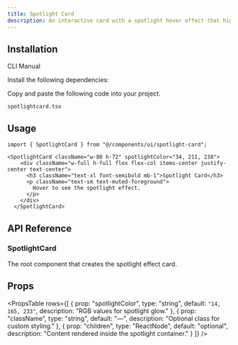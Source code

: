 ```yaml
---
title: Spotlight Card
description: An interactive card with a spotlight hover effect that highlights content and enhances user engagement visually.
---
```


<ComponentPreview
  name="spotlightcard-demo"
  className="[&_.preview>[data-orientation=vertical]]:sm:max-w-[70%]"
  description="An interactive card component with spotlight hover effect"
/>

## Installation

<Tabs defaultValue="cli" className="w-full">
  <TabsList>
    <TabsTrigger value="cli">CLI</TabsTrigger>
    <TabsTrigger value="manual">Manual</TabsTrigger>
  </TabsList>
  <TabsContent value="cli">
    <PkgOptions name="spotlightcard" />
  </TabsContent>
  <TabsContent value="manual">
    <Steps>

<Step>Install the following dependencies:</Step>
<DepsOptions name="framer-motion" />

<Step>Copy and paste the following code into your project.</Step>
<p>
  <code>spotlightcard.tsx</code>
</p>
<ComponentSource name="spotlightcard" />

</Steps>
  </TabsContent>
</Tabs>

## Usage

```tsx
import { SpotlightCard } from "@/components/ui/spotlight-card";
```

```tsx
<SpotlightCard className="w-80 h-72" spotlightColor="34, 211, 238">
    <div className="w-full h-full flex flex-col items-center justify-center text-center">
      <h3 className="text-xl font-semibold mb-1">Spotlight Card</h3>
      <p className="text-sm text-muted-foreground">
        Hover to see the spotlight effect.
      </p>
    </div>
  </SpotlightCard>
```

## API Reference

### SpotlightCard

The root component that creates the spotlight effect card.

## Props

<PropsTable
  rows={[
    {
      prop: "spotlightColor",
      type: "string",
      default: `"14, 165, 233"`,
      description: "RGB values for spotlight glow."
    },
    {
      prop: "className",
      type: "string",
      default: "—",
      description: "Optional class for custom styling."
    },
    {
      prop: "children",
      type: "ReactNode",
      default: "optional",
      description: "Content rendered inside the spotlight container."
    }
  ]}
/>

